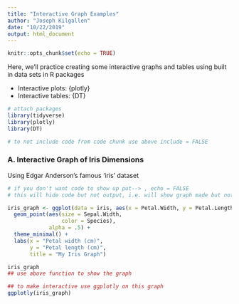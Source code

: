 ```yaml
---
title: "Interactive Graph Examples"
author: "Joseph Kilgallen"
date: "10/22/2019"
output: html_document
---
```


```r
knitr::opts_chunk$set(echo = TRUE)
```

Here, we'll practice creating some interactive graphs and tables using built in data sets in R packages

- Interactive plots: {plotly}
- Interactive tables: {DT}

```r
# attach packages
library(tidyverse)
library(plotly)
library(DT)

# to not include code from code chunk use above include = FALSE

```


### A. Interactive Graph of Iris Dimensions

Using Edgar Anderson's famous 'iris' dataset
```r
# if you don't want code to show up put--> , echo = FALSE
# this will hide code but not output, i.e. will show graph made but not code used

iris_graph <- ggplot(data = iris, aes(x = Petal.Width, y = Petal.Length)) +
  geom_point(aes(size = Sepal.Width,
                 color = Species),
             alpha = .5) +
  theme_minimal() +
  labs(x = "Petal width (cm)", 
       y = "Petal length (cm)",
       title = "My Iris Graph")

iris_graph
## use above function to show the graph

## to make interactive use ggplotly on this graph
ggplotly(iris_graph)


```












